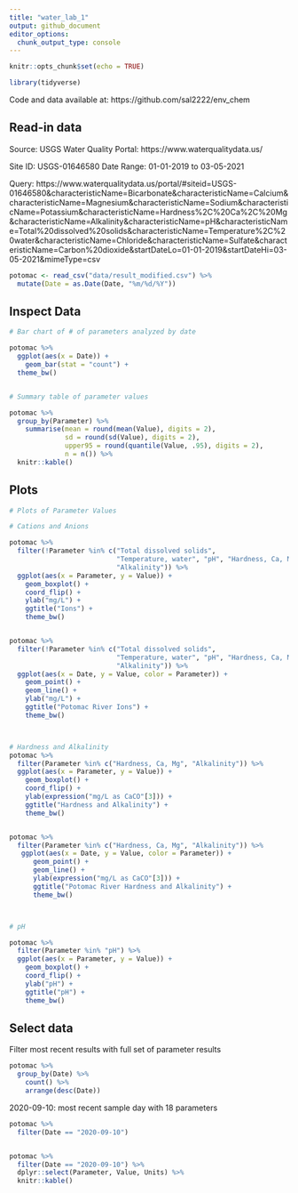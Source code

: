```yaml
---
title: "water_lab_1"
output: github_document
editor_options: 
  chunk_output_type: console
---
```


```r
knitr::opts_chunk$set(echo = TRUE)

library(tidyverse)

```

Code and data available at: https://github.com/sal2222/env_chem


## Read-in data

Source: USGS Water Quality Portal: https://www.waterqualitydata.us/ 

Site ID: USGS-01646580
Date Range: 01-01-2019 to 03-05-2021

Query: https://www.waterqualitydata.us/portal/#siteid=USGS-01646580&characteristicName=Bicarbonate&characteristicName=Calcium&characteristicName=Magnesium&characteristicName=Sodium&characteristicName=Potassium&characteristicName=Hardness%2C%20Ca%2C%20Mg&characteristicName=Alkalinity&characteristicName=pH&characteristicName=Total%20dissolved%20solids&characteristicName=Temperature%2C%20water&characteristicName=Chloride&characteristicName=Sulfate&characteristicName=Carbon%20dioxide&startDateLo=01-01-2019&startDateHi=03-05-2021&mimeType=csv 

```r

potomac <- read_csv("data/result_modified.csv") %>% 
  mutate(Date = as.Date(Date, "%m/%d/%Y"))

```


## Inspect Data

```r


# Bar chart of # of parameters analyzed by date

potomac %>% 
  ggplot(aes(x = Date)) +
    geom_bar(stat = "count") +
  theme_bw()


# Summary table of parameter values

potomac %>% 
  group_by(Parameter) %>% 
    summarise(mean = round(mean(Value), digits = 2),
              sd = round(sd(Value), digits = 2),
              upper95 = round(quantile(Value, .95), digits = 2),
              n = n()) %>% 
  knitr::kable()


```


## Plots

```r


# Plots of Parameter Values

# Cations and Anions

potomac %>% 
  filter(!Parameter %in% c("Total dissolved solids",
                           "Temperature, water", "pH", "Hardness, Ca, Mg",
                           "Alkalinity")) %>% 
  ggplot(aes(x = Parameter, y = Value)) +
    geom_boxplot() +
    coord_flip() +
    ylab("mg/L") +
    ggtitle("Ions") +
    theme_bw()


potomac %>% 
  filter(!Parameter %in% c("Total dissolved solids",
                           "Temperature, water", "pH", "Hardness, Ca, Mg",
                           "Alkalinity")) %>% 
  ggplot(aes(x = Date, y = Value, color = Parameter)) +
    geom_point() +
    geom_line() +
    ylab("mg/L") +
    ggtitle("Potomac River Ions") +
    theme_bw()



# Hardness and Alkalinity
potomac %>% 
  filter(Parameter %in% c("Hardness, Ca, Mg", "Alkalinity")) %>% 
  ggplot(aes(x = Parameter, y = Value)) +
    geom_boxplot() +
    coord_flip() +
    ylab(expression("mg/L as CaCO"[3])) +
    ggtitle("Hardness and Alkalinity") +
    theme_bw()


potomac %>% 
  filter(Parameter %in% c("Hardness, Ca, Mg", "Alkalinity")) %>% 
   ggplot(aes(x = Date, y = Value, color = Parameter)) +
      geom_point() +
      geom_line() +
      ylab(expression("mg/L as CaCO"[3])) +
      ggtitle("Potomac River Hardness and Alkalinity") +
      theme_bw()



# pH

potomac %>% 
  filter(Parameter %in% "pH") %>% 
  ggplot(aes(x = Parameter, y = Value)) +
    geom_boxplot() +
    coord_flip() +
    ylab("pH") +
    ggtitle("pH") +
    theme_bw()

```




## Select data 

Filter most recent results with full set of parameter results

```r

potomac %>% 
  group_by(Date) %>%
    count() %>% 
    arrange(desc(Date)) 

```

2020-09-10: most recent sample day with 18 parameters



```r


potomac %>% 
  filter(Date == "2020-09-10")


potomac %>% 
  filter(Date == "2020-09-10") %>% 
  dplyr::select(Parameter, Value, Units) %>% 
  knitr::kable()

```

